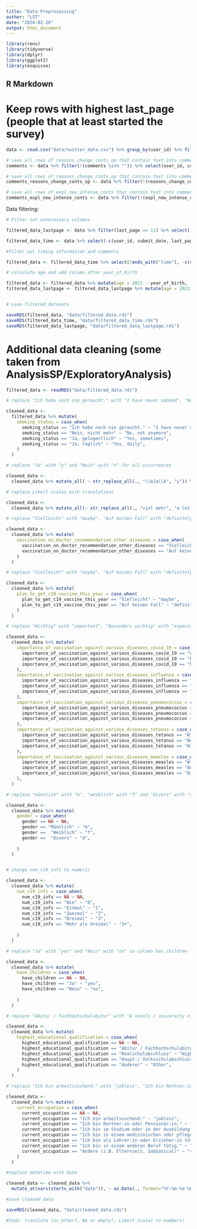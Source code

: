 ```yaml
---
title: "Data Preprocessing"
author: "LST"
date: "2024-02-28"
output: html_document
---
```


```r
library(renv)
library(tidyverse)
library(dplyr)
library(ggplot2)
library(esquisse)
```

## R Markdown

# Keep rows with highest last_page (people that at least started the survey)

```r
data <- read.csv("data/twitter_data.csv") %>% group_by(user_id) %>% filter(last_page != -1, last_page == max(last_page)) %>% ungroup()

# save all rows of reasons_change_conts_op that contain text into comments
comments <- data %>% filter(!(comments %in% "")) %>% select(user_id, comments)

# save all rows of reasons_change_conts_op that contain text into comments
comments_reasons_change_conts_op <- data %>% filter(!(reasons_change_conts_op %in% "")) %>% select(user_id, reasons_change_conts_op)

# save all rows of expl_new_intense_conts that contain text into comments
comments_expl_new_intense_conts <- data %>% filter(!(expl_new_intense_conts %in% "")) %>% select(user_id, expl_new_intense_conts)
```

Data filtering:

```r
# Filter out unnecessary columns

filtered_data_lastpage <- data %>% filter(last_page == 11) %>% select(-c(submit_date, last_page, start_language, start_date, datestamp, is_adult, ref, origin))

filtered_data_time <- data %>% select(-c(user_id, submit_date, last_page, start_language, start_date, datestamp, is_adult, ref, origin))

#filter out timing information and comments

filtered_data <- filtered_data_time %>% select(!ends_with("time"), -c(comments, reasons_change_conts_op, expl_new_intense_conts))

# calculate age and add column after year_of_birth

filtered_data <- filtered_data %>% mutate(age = 2023 - year_of_birth, .after = year_of_birth)
filtered_data_lastpage <- filtered_data_lastpage %>% mutate(age = 2023 - year_of_birth, .after = year_of_birth)


# save filtered datasets

saveRDS(filtered_data, "data/filtered_data.rds")
saveRDS(filtered_data_time, "data/filtered_data_time.rds")
saveRDS(filtered_data_lastpage, "data/filtered_data_lastpage.rds")
```


# Additional data cleaning (some taken from AnalysisSP/ExploratoryAnalysis)
```r
filtered_data <- readRDS("data/filtered_data.rds")

# replace "Ich habe noch nie geraucht." with "I have never smoked", "Nein, nicht mehr" with "No, not anymore" "Ja, gelegentlich" with "Yes, sometimes", "Ja, täglich" with "Yes, daily" and "Ich möchte nicht antworten" with "Unwilling to answer" in column smoking_status

cleaned_data <-
  filtered_data %>% mutate(
    smoking_status = case_when(
      smoking_status == "Ich habe noch nie geraucht." ~ "I have never smoked",
      smoking_status == "Nein, nicht mehr" ~ "No, not anymore",
      smoking_status == "Ja, gelegentlich" ~ "Yes, sometimes",
      smoking_status == "Ja, täglich" ~ "Yes, daily",
    )
  )

# replace "Ja" with "y" and "Nein" with "n" for all occurrences

cleaned_data <-
  cleaned_data %>% mutate_all( ~ str_replace_all(., "\\bJa\\b", "y")) %>% mutate_all( ~ str_replace_all(., "Nein", "n")) %>% mutate_all( ~ str_replace_all(., "Ich möchte nicht antworten", "Unwilling to answer")) %>% mutate_all( ~ str_replace_all(., "Ich weiß es nicht", "I don't know"))  %>% mutate_all( ~ str_replace_all(., "Weiß nicht", "I don't know")) %>% mutate_all( ~ str_replace_all(., "Nicht zutreffend", "Not applicable"))

# replace Likert scales with translations

cleaned_data <-
  cleaned_data %>% mutate_all(~ str_replace_all(., "viel mehr", "a lot more")) %>% mutate_all(~ str_replace_all(., "etwas mehr", "a bit more")) %>% mutate_all(~ str_replace_all(., "genauso", "equally")) %>% mutate_all(~ str_replace_all(., "etwas weniger", "a bit less")) %>% mutate_all(~ str_replace_all(., "viel weniger", "a lot less"))  %>% mutate_all(~ str_replace_all(., "trifft nicht zu", "does not apply")) %>%  mutate_all(~ str_replace_all(., "mehr", "more")) %>% mutate_all(~ str_replace_all(., "weniger", "less"))

# replace "Vielleicht" with "maybe", "Auf keinen Fall" with "definitely not" in column vaccination_on_doctor_recommendation_other_diseases

cleaned_data <-
  cleaned_data %>% mutate(
    vaccination_on_doctor_recommendation_other_diseases = case_when(
      vaccination_on_doctor_recommendation_other_diseases == "Vielleicht" ~ "maybe",
      vaccination_on_doctor_recommendation_other_diseases == "Auf keinen Fall" ~ "definitely not"
    )
  )

# replace "Vielleicht" with "maybe", "Auf keinen Fall" with "definitely not" in column plan_to_get_c19_vaccine_this_year

cleaned_data <-
  cleaned_data %>% mutate(
    plan_to_get_c19_vaccine_this_year = case_when(
      plan_to_get_c19_vaccine_this_year == "Vielleicht" ~ "maybe",
      plan_to_get_c19_vaccine_this_year == "Auf keinen Fall" ~ "definitely not"
    )
  )

# replace "Wichtig" with "important", "Besonders wichtig" with "especially important" and "Nicht so wichtig" with "not as important" in columns importance_of_vaccination_against_...

cleaned_data <-
  cleaned_data %>% mutate(
    importance_of_vaccination_against_various_diseases_covid_19 = case_when(
      importance_of_vaccination_against_various_diseases_covid_19 == "Wichtig" ~ "important",
      importance_of_vaccination_against_various_diseases_covid_19 == "Besonders wichtig" ~ "especially important",
      importance_of_vaccination_against_various_diseases_covid_19 == "Nicht wichtig" ~ "not as important"
    ),
    importance_of_vaccination_against_various_diseases_influenza = case_when(
      importance_of_vaccination_against_various_diseases_influenza == "Wichtig" ~ "important",
      importance_of_vaccination_against_various_diseases_influenza == "Besonders wichtig" ~ "especially important",
      importance_of_vaccination_against_various_diseases_influenza == "Nicht wichtig" ~ "not as important"
    ),
    importance_of_vaccination_against_various_diseases_pneumococcus = case_when(
      importance_of_vaccination_against_various_diseases_pneumococcus == "Wichtig" ~ "important",
      importance_of_vaccination_against_various_diseases_pneumococcus == "Besonders wichtig" ~ "especially important",
      importance_of_vaccination_against_various_diseases_pneumococcus == "Nicht wichtig" ~ "not as important"
    ),
    importance_of_vaccination_against_various_diseases_tetanus = case_when(
      importance_of_vaccination_against_various_diseases_tetanus == "Wichtig" ~ "important",
      importance_of_vaccination_against_various_diseases_tetanus == "Besonders wichtig" ~ "especially important",
      importance_of_vaccination_against_various_diseases_tetanus == "Nicht wichtig" ~ "not as important"
    ),
    importance_of_vaccination_against_various_diseases_measles = case_when(
      importance_of_vaccination_against_various_diseases_measles == "Wichtig" ~ "important",
      importance_of_vaccination_against_various_diseases_measles == "Besonders wichtig" ~ "especially important",
      importance_of_vaccination_against_various_diseases_measles == "Nicht wichtig" ~ "not as important"
    ),
  )

# replace "männlich" with "m", "weiblich" with "f" and "Divers" with "d" in column gender

cleaned_data <-
  cleaned_data %>% mutate(
    gender = case_when(
      gender == NA ~ NA,
      gender == "Männlich" ~ "m",
      gender ==  "Weiblich" ~ "f",
      gender ==  "Divers" ~ "d",
      
    )
  )


# change num_c19_infs to numeric

cleaned_data <-
  cleaned_data %>% mutate(
    num_c19_infs = case_when(
      num_c19_infs == NA ~ NA,
      num_c19_infs == "Nie" ~ "0",
      num_c19_infs == "Einmal" ~ "1",
      num_c19_infs == "Zweimal" ~ "2",
      num_c19_infs == "Dreimal" ~ "3",
      num_c19_infs == "Mehr als dreimal" ~ "3+",
      
    )
  )

# replace "Ja" with "yes" and "Nein" with "no" in column has_children

cleaned_data <-
  cleaned_data %>% mutate(
    have_children = case_when(
      have_children == NA ~ NA,
      have_children == "Ja" ~ "yes",
      have_children == "Nein" ~ "no",
      
    )
  )

# replace "Abitur / Fachhochschulabitur" with "A levels / university of applied sciences entrance qualification", "Realschulabschluss" with "High-school diploma", "Haupt/ Volksschulabschluss" with "Secondary modern school qualification" and "Anderer" with "Other" in column highest_educational_qualification

cleaned_data <-
  cleaned_data %>% mutate(
    highest_educational_qualification = case_when(
      highest_educational_qualification == NA ~ NA,
      highest_educational_qualification == "Abitur / Fachhochschulabitur" ~ "A levels",
      highest_educational_qualification == "Realschulabschluss" ~ "High-school diploma",
      highest_educational_qualification == "Haupt-/ Volksschulabschluss" ~ "Secondary school qualification",
      highest_educational_qualification == "Anderer" ~ "Other",
    )
  )

# replace "Ich bin arbeitssuchend." with "jobless", "Ich bin Rentner:in oder Pensionär:in." with "pensioner", "Ich bin im Studium oder in der Ausbildung." with "student", "Ich bin in einem medizinischen oder pflegerischen Beruf bei einem Gesundheitsversorger tätig." with "medical", "Ich bin als Lehrer:in oder Erzieher:in tätig." with "education", "Ich bin in einem anderen Beruf tätig." with "other" and "Andere (z.B. Elternzeit, Sabbatical)" with "sabbatical" in column current_occupation

cleaned_data <-
  cleaned_data %>% mutate(
    current_occupation = case_when(
      current_occupation == NA ~ NA,
      current_occupation == "Ich bin arbeitssuchend." ~ "jobless",
      current_occupation == "Ich bin Rentner:in oder Pensionär:in." ~ "pensioner",
      current_occupation == "Ich bin im Studium oder in der Ausbildung." ~ "student",
      current_occupation == "Ich bin in einem medizinischen oder pflegerischen Beruf bei einem Gesundheitsversorger tätig." ~ "medical",
      current_occupation == "Ich bin als Lehrer:in oder Erzieher:in tätig." ~ "education",
      current_occupation == "Ich bin in einem anderen Beruf tätig." ~ "other",
      current_occupation == "Andere (z.B. Elternzeit, Sabbatical)" ~ "sabbatical"
    )
  )

#replace datetime with date

cleaned_data <- cleaned_data %>%
  mutate_at(vars(starts_with("date")), ~ as.Date(., format="%Y-%m-%d %H:%M:%S"))

#save cleaned data

saveRDS(cleaned_data, "data/cleaned_data.rds")

#todo: translate loc_other?, NA or empty?, Likert scales to numbers?
```
